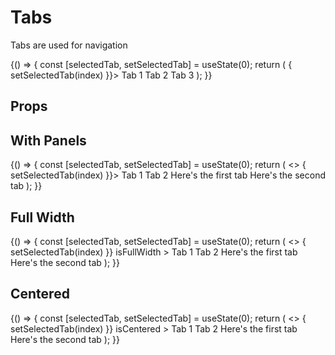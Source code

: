 
<Meta title="Components/Tabs/Overview" component={Tabs} />

# Tabs

Tabs are used for navigation

<Canvas isExpanded>
  <Story name="Default">
  {() => {
    const [selectedTab, setSelectedTab] = useState(0);
    return (
      <Tabs value={selectedTab} onChange={(event, index) => { setSelectedTab(index) }}>
        <Tabs.Item>
          Tab 1
        </Tabs.Item>
        <Tabs.Item>
          Tab 2
        </Tabs.Item>
        <Tabs.Item isDisabled>
          Tab 3
        </Tabs.Item>
      </Tabs>
    );
  }}
  </Story>
</Canvas>

## Props

<ArgsTable of={Tabs} />

## With Panels

<Canvas isExpanded>
  <Story name="With Panels">
  {() => {
    const [selectedTab, setSelectedTab] = useState(0);
    return (
      <>
        <Tabs value={selectedTab} onChange={(event, index) => { setSelectedTab(index) }}>
          <Tabs.Item>
            Tab 1
          </Tabs.Item>
          <Tabs.Item>
            Tab 2
          </Tabs.Item>
        </Tabs>
        <TabPanels value={selectedTab}>
          <Box padding="lg">
            Here's the first tab
          </Box>
          <Box padding="lg">
            Here's the second tab
          </Box>
        </TabPanels>
      </>
    );
  }}
  </Story>
</Canvas>

## Full Width

<Canvas isExpanded>
  <Story name="Full Width">
  {() => {
    const [selectedTab, setSelectedTab] = useState(0);
    return (
      <>
        <Tabs
          value={selectedTab}
          onChange={(event, index) => { setSelectedTab(index) }}
          isFullWidth
        >
          <Tabs.Item>
            Tab 1
          </Tabs.Item>
          <Tabs.Item>
            Tab 2
          </Tabs.Item>
        </Tabs>
        <TabPanels value={selectedTab}>
          <Box padding="lg">
            Here's the first tab
          </Box>
          <Box padding="lg">
            Here's the second tab
          </Box>
        </TabPanels>
      </>
    );
  }}
  </Story>
</Canvas>

## Centered

<Canvas isExpanded>
  <Story name="Centered">
  {() => {
    const [selectedTab, setSelectedTab] = useState(0);
    return (
      <>
        <Tabs
          value={selectedTab}
          onChange={(event, index) => { setSelectedTab(index) }}
          isCentered
        >
          <Tabs.Item>
            Tab 1
          </Tabs.Item>
          <Tabs.Item>
            Tab 2
          </Tabs.Item>
        </Tabs>
        <TabPanels value={selectedTab}>
          <Box padding="lg">
            Here's the first tab
          </Box>
          <Box padding="lg">
            Here's the second tab
          </Box>
        </TabPanels>
      </>
    );
  }}
  </Story>
</Canvas>